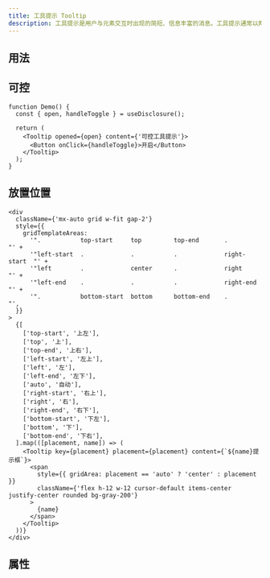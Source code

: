 ```yaml
---
title: 工具提示 Tooltip
description: 工具提示是用户与元素交互时出现的简短、信息丰富的消息。工具提示通常以两种方式之一启动：通过鼠标悬停手势或通过键盘悬停手势。
---
```


## 用法

<Showcase componentName="Tooltip" />

## 可控

```tsx preview editable
function Demo() {
  const { open, handleToggle } = useDisclosure();

  return (
    <Tooltip opened={open} content={'可控工具提示'}>
      <Button onClick={handleToggle}>开启</Button>
    </Tooltip>
  );
}
```

## 放置位置

```tsx preview editable
<div
  className={'mx-auto grid w-fit gap-2'}
  style={{
    gridTemplateAreas:
      '".           top-start     top         top-end       .            "' +
      '"left-start  .             .           .             right-start  "' +
      '"left        .             center      .             right        "' +
      '"left-end    .             .           .             right-end    "' +
      '".           bottom-start  bottom      bottom-end    .            "',
  }}
>
  {[
    ['top-start', '上左'],
    ['top', '上'],
    ['top-end', '上右'],
    ['left-start', '左上'],
    ['left', '左'],
    ['left-end', '左下'],
    ['auto', '自动'],
    ['right-start', '右上'],
    ['right', '右'],
    ['right-end', '右下'],
    ['bottom-start', '下左'],
    ['bottom', '下'],
    ['bottom-end', '下右'],
  ].map(([placement, name]) => (
    <Tooltip key={placement} placement={placement} content={`${name}提示框`}>
      <span
        style={{ gridArea: placement == 'auto' ? 'center' : placement }}
        className={'flex h-12 w-12 cursor-default items-center justify-center rounded bg-gray-200'}
      >
        {name}
      </span>
    </Tooltip>
  ))}
</div>
```

## 属性

<PropsTable componentName="Tooltip" />
